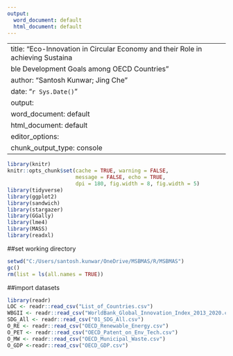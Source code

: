 ```yaml
---
output:
  word_document: default
  html_document: default
---
```



---
title: "Eco-Innovation in Circular Economy and their Role in achieving Sustaina
ble Development Goals among OECD Countries"
author: "Santosh Kunwar; Jing Che"
date: "`r Sys.Date()`"
output:
  word_document: default
  html_document: default
editor_options: 
  chunk_output_type: console
---

```r
library(knitr)
knitr::opts_chunk$set(cache = TRUE, warning = FALSE,
                      message = FALSE, echo = TRUE,
                      dpi = 180, fig.width = 8, fig.width = 5)
library(tidyverse)
library(ggplot2)
library(sandwich)
library(stargazer)
library(GGally)
library(lme4)
library(MASS)
library(readxl)

```



##set working directory
```r
setwd("C:/Users/santosh.kunwar/OneDrive/MSBMAS/R/MSBMAS")
gc()
rm(list = ls(all.names = TRUE))
```
##import datasets

```r
library(readr)
LOC <- readr::read_csv("List_of_Countries.csv")
WBGII <- readr::read_csv("WorldBank_Global_Innovation_Index_2013_2020.csv")
SDG_All <- readr::read_csv("01_SDG_All.csv")
O_RE <- readr::read_csv("OECD_Renewable_Energy.csv")
O_PET <- readr::read_csv("OECD_Patent_on_Env_Tech.csv")
O_MW <- readr::read_csv("OECD_Municipal_Waste.csv")
O_GDP <-readr::read_csv("OECD_GDP.csv")

```
